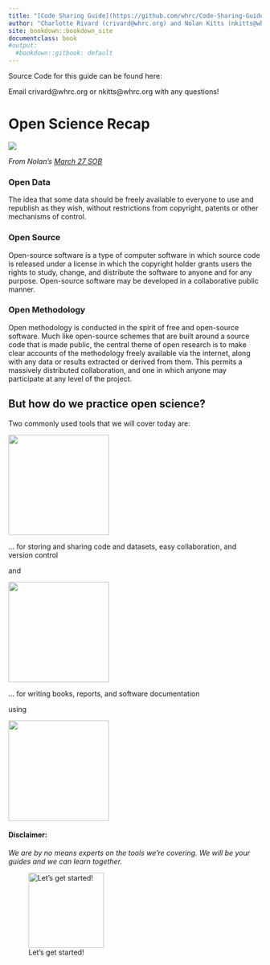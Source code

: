 ```yaml
---
title: "[Code Sharing Guide](https://github.com/whrc/Code-Sharing-Guide)"
author: "Charlotte Rivard (crivard@whrc.org) and Nolan Kitts (nkitts@whrc.org"
site: bookdown::bookdown_site
documentclass: book
#output:
  #bookdown::gitbook: default
---
```

Source Code for this guide can be found here: [](https://github.com/whrc/Code-Sharing-Guide)     

Email crivard@whrc.org or nkitts@whrc.org with any questions!
<!--
BOOKDOWN CHEATSHEET
# Creates a new tab/section/chapter  
## Creates a new subtab/section/chapter  
* 2 or more stars around a word makes it **bold**  
[title](link address) for linking websites
![title](image file path) for inserting an image
Add 4 or more spaces after a line to get the next line on a new one

BOOKDOWN GUIDE
https://bookdown.org/yihui/bookdown/
-->

# Open Science Recap
![](open_science.jpeg)
       
*From Nolan's [March 27 SOB](https://prezi.com/view/5DEUVwi1GCEmFAJ5eZce/)*

### Open Data {-}

The idea that some data should be freely available to everyone to use and republish as they wish, without restrictions from copyright, patents or other mechanisms of control.

### Open Source {-}

Open-source software is a type of computer software in which source code is released under a license in which the copyright holder grants users the rights to study, change, and distribute the software to anyone and for any purpose. Open-source software may be developed in a collaborative public manner.

### Open Methodology {-}

Open methodology is conducted in the spirit of free and open-source software. Much like open-source schemes that are built around a source code that is made public, the central theme of open research is to make clear accounts of the methodology freely available via the internet, along with any data or results extracted or derived from them. This permits a massively distributed collaboration, and one in which anyone may participate at any level of the project.

## But how do we practice open science? {-}

Two commonly used tools that we will cover today are:

![](https://github.githubassets.com/images/modules/logos_page/GitHub-Logo.png){width=200px}

... for storing and sharing code and datasets, easy collaboration, and version control

and

![](https://bookdown.org/yihui/bookdown/images/logo.png){width=200px}

... for writing books, reports, and software documentation

using

![](https://ulyngs.github.io/rmarkdown-workshop-2019/slides/figures/rmarkdown.png){width=200px}

#### Disclaimer: {-}

*We are by no means experts on the tools we're covering. We will be your guides and we can learn together.*

![Let's get started!](https://miro.medium.com/max/1400/0*YawwWWRvQDU4ls2w.jpg){width=150}
